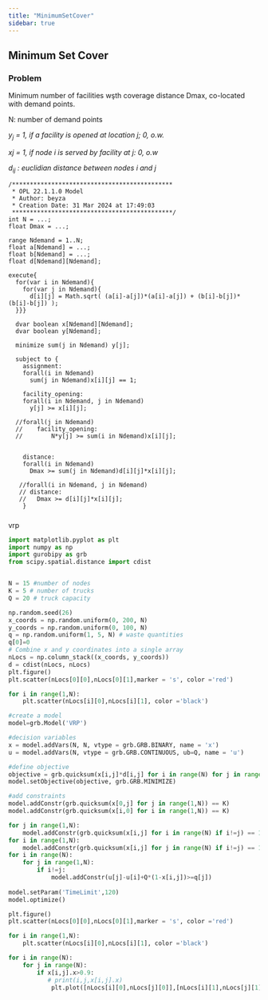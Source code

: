 ```yaml
---
title: "MinimumSetCover"
sidebar: true
---
```


## Minimum Set Cover

### Problem

Minimum number of facilities wşth coverage distance Dmax, co-located with demand points.

N: number of demand points

*y~j~ = 1, if a facility is opened at location j; 0, o.w.*

*xj = 1, if node i is served by facility at j: 0, o.w*

*d~ij~ : euclidian distance between nodes i and j*

```opl
/*********************************************
 * OPL 22.1.1.0 Model
 * Author: beyza
 * Creation Date: 31 Mar 2024 at 17:49:03
 *********************************************/
int N = ...;
float Dmax = ...;

range Ndemand = 1..N;
float a[Ndemand] = ...; 
float b[Ndemand] = ...;
float d[Ndemand][Ndemand];

execute{
  for(var i in Ndemand){
  	for(var j in Ndemand){
  	  d[i][j] = Math.sqrt( (a[i]-a[j])*(a[i]-a[j]) + (b[i]-b[j])*(b[i]-b[j]) );
  }}}
  
  dvar boolean x[Ndemand][Ndemand];
  dvar boolean y[Ndemand];
  
  minimize sum(j in Ndemand) y[j];
    
  subject to {
    assignment:
    forall(i in Ndemand)
      sum(j in Ndemand)x[i][j] == 1;
      
    facility_opening: 
    forall(i in Ndemand, j in Ndemand)
      y[j] >= x[i][j];
      
  //forall(j in Ndemand)
  //	facility_opening:
  //		N*y[j] >= sum(i in Ndemand)x[i][j];
    
      
    distance:
    forall(i in Ndemand)
      Dmax >= sum(j in Ndemand)d[i][j]*x[i][j]; 
      
   //forall(i in Ndemand, j in Ndemand)
   // distance:
   // 	Dmax >= d[i][j]*x[i][j];	   
    }
```

### 

vrp

```python
import matplotlib.pyplot as plt
import numpy as np
import gurobipy as grb
from scipy.spatial.distance import cdist


N = 15 #number of nodes
K = 5 # number of trucks
Q = 20 # truck capacity

np.random.seed(26)
x_coords = np.random.uniform(0, 200, N)
y_coords = np.random.uniform(0, 100, N)
q = np.random.uniform(1, 5, N) # waste quantities
q[0]=0
# Combine x and y coordinates into a single array
nLocs = np.column_stack((x_coords, y_coords))
d = cdist(nLocs, nLocs)
plt.figure()
plt.scatter(nLocs[0][0],nLocs[0][1],marker = 's', color ='red')

for i in range(1,N):
    plt.scatter(nLocs[i][0],nLocs[i][1], color ='black')
```

```python
#create a model
model=grb.Model('VRP')

#decision variables
x = model.addVars(N, N, vtype = grb.GRB.BINARY, name = 'x')
u = model.addVars(N, vtype = grb.GRB.CONTINUOUS, ub=Q, name = 'u')

#define objective
objective = grb.quicksum(x[i,j]*d[i,j] for i in range(N) for j in range(N))
model.setObjective(objective, grb.GRB.MINIMIZE)

#add constraints
model.addConstr(grb.quicksum(x[0,j] for j in range(1,N)) == K)
model.addConstr(grb.quicksum(x[i,0] for i in range(1,N)) == K)

for j in range(1,N):
    model.addConstr(grb.quicksum(x[i,j] for i in range(N) if i!=j) == 1)
for i in range(1,N):
    model.addConstr(grb.quicksum(x[i,j] for j in range(N) if i!=j) == 1)
for i in range(N):
    for j in range(1,N):
        if i!=j:
            model.addConstr(u[j]-u[i]+Q*(1-x[i,j])>=q[j])
            
model.setParam('TimeLimit',120)
model.optimize()

```

```python
plt.figure()
plt.scatter(nLocs[0][0],nLocs[0][1],marker = 's', color ='red')

for i in range(1,N):
    plt.scatter(nLocs[i][0],nLocs[i][1], color ='black')

for i in range(N):
    for j in range(N):
        if x[i,j].x>0.9:
           # print(i,j,x[i,j].x)
            plt.plot([nLocs[i][0],nLocs[j][0]],[nLocs[i][1],nLocs[j][1]],color='blue')
```

